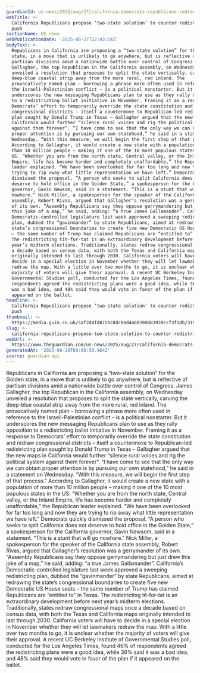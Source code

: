 ```yaml
---
guardianId: us-news/2025/aug/27/california-democrats-republicans-redraw-maps
webTitle: >-
  California Republicans propose ‘two-state solution’ to counter redistricting
  push
sectionName: US news
webPublicationDate: '2025-08-27T22:43:14Z'
bodyText: >-
  Republicans in California are proposing a “two-state solution” for the Golden
  state, in a move that is unlikely to go anywhere, but is reflective of
  partisan divisions amid a nationwide battle over control of Congress. James
  Gallagher, the top Republican in the California assembly, on Wednesday
  unveiled a resolution that proposes to split the state vertically, carving the
  deep-blue coastal strip away from the more rural, red inland. The
  provocatively named plan – borrowing a phrase more often used in reference to
  the Israeli-Palestinian conflict – is a political nonstarter. But it
  underscores the new messaging Republicans plan to use as they rally opposition
  to a redistricting ballot initiative in November. Framing it as a response to
  Democrats’ effort to temporarily override the state constitution and redraw
  congressional districts – itself a countermove to Republican-led redistricting
  plan sought by Donald Trump in Texas – Gallagher argued that the new maps in
  California would further “silence rural voices and rig the political system
  against them forever”. “I have come to see that the only way we can obtain
  proper attention is by pursuing our own statehood,” he said in a statement on
  Wednesday. “With this measure, we will begin the first step of that process.”
  According to Gallagher, it would create a new state with a population of more
  than 10 million people – making it one of the 10 most populous states in the
  US. “Whether you are from the north state, Central valley, or the Inland
  Empire, life has become harder and completely unaffordable,” the Republican
  leader explained. “We have been overlooked for far too long and now they are
  trying to rip away what little representation we have left.” Democrats quickly
  dismissed the proposal. “A person who seeks to split California does not
  deserve to hold office in the Golden State,” a spokesperson for the California
  governor, Gavin Newsom, said in a statement. “This is a stunt that will go
  nowhere.” Nick Miller, a spokesperson for the speaker of the California state
  assembly, Robert Rivas, argued that Gallagher’s resolution was a gerrymander
  of its own. “Assembly Republicans say they oppose gerrymandering but just drew
  this joke of a map,” he said, adding: “a true James Gallamander”. California’s
  Democratic-controlled legislature last week approved a sweeping redistricting
  plan, dubbed the “gavinmander” by state Republicans, aimed at redrawing the
  state’s congressional boundaries to create five new Democratic US House seats
  – the same number of Trump has claimed Republicans are “entitled to” in Texas.
  The redistricting tit-for-tat is an extraordinary development before next
  year’s midterm elections. Traditionally, states redraw congressional maps once
  a decade based on census data, with both the Texas and California maps
  originally intended to last through 2030. California voters will have to
  decide in a special election in November whether they will let lawmakers
  redraw the map. With a little over two months to go, it is unclear whether the
  majority of voters will give their approval. A recent UC Berkeley Institute of
  Governmental Studies poll, conducted for the Los Angeles Times, found 46% of
  respondents agreed the redistricting plans were a good idea, while 36% said it
  was a bad idea, and 48% said they would vote in favor of the plan if it
  appeared on the ballot.
headline: >-
  California Republicans propose ‘two-state solution’ to counter redistricting
  push
thumbnail: >-
  https://media.guim.co.uk/5af2d4fd872bc8dc0ed446859d483939ccf3f1db/319_0_3181_2546/500.jpg
slug: >-
  california-republicans-propose-two-state-solution-to-counter-redistricting-push
webUrl: >-
  https://www.theguardian.com/us-news/2025/aug/27/california-democrats-republicans-redraw-maps
generatedAt: '2025-08-28T09:00:50.964Z'
source: guardian-api
---
```

Republicans in California are proposing a “two-state solution” for the Golden state, in a move that is unlikely to go anywhere, but is reflective of partisan divisions amid a nationwide battle over control of Congress. James Gallagher, the top Republican in the California assembly, on Wednesday unveiled a resolution that proposes to split the state vertically, carving the deep-blue coastal strip away from the more rural, red inland. The provocatively named plan – borrowing a phrase more often used in reference to the Israeli-Palestinian conflict – is a political nonstarter. But it underscores the new messaging Republicans plan to use as they rally opposition to a redistricting ballot initiative in November. Framing it as a response to Democrats’ effort to temporarily override the state constitution and redraw congressional districts – itself a countermove to Republican-led redistricting plan sought by Donald Trump in Texas – Gallagher argued that the new maps in California would further “silence rural voices and rig the political system against them forever”. “I have come to see that the only way we can obtain proper attention is by pursuing our own statehood,” he said in a statement on Wednesday. “With this measure, we will begin the first step of that process.” According to Gallagher, it would create a new state with a population of more than 10 million people – making it one of the 10 most populous states in the US. “Whether you are from the north state, Central valley, or the Inland Empire, life has become harder and completely unaffordable,” the Republican leader explained. “We have been overlooked for far too long and now they are trying to rip away what little representation we have left.” Democrats quickly dismissed the proposal. “A person who seeks to split California does not deserve to hold office in the Golden State,” a spokesperson for the California governor, Gavin Newsom, said in a statement. “This is a stunt that will go nowhere.” Nick Miller, a spokesperson for the speaker of the California state assembly, Robert Rivas, argued that Gallagher’s resolution was a gerrymander of its own. “Assembly Republicans say they oppose gerrymandering but just drew this joke of a map,” he said, adding: “a true James Gallamander”. California’s Democratic-controlled legislature last week approved a sweeping redistricting plan, dubbed the “gavinmander” by state Republicans, aimed at redrawing the state’s congressional boundaries to create five new Democratic US House seats – the same number of Trump has claimed Republicans are “entitled to” in Texas. The redistricting tit-for-tat is an extraordinary development before next year’s midterm elections. Traditionally, states redraw congressional maps once a decade based on census data, with both the Texas and California maps originally intended to last through 2030. California voters will have to decide in a special election in November whether they will let lawmakers redraw the map. With a little over two months to go, it is unclear whether the majority of voters will give their approval. A recent UC Berkeley Institute of Governmental Studies poll, conducted for the Los Angeles Times, found 46% of respondents agreed the redistricting plans were a good idea, while 36% said it was a bad idea, and 48% said they would vote in favor of the plan if it appeared on the ballot.
